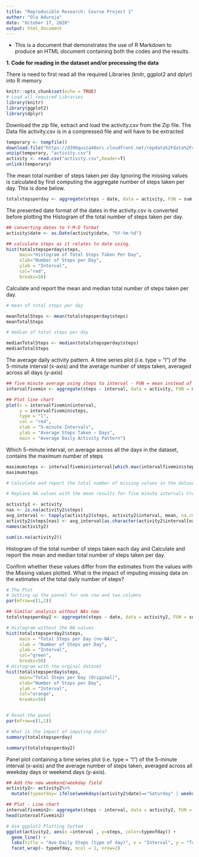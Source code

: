 ---
title: "Reproducible Research: Course Project 1"
author: "Ola Aduroja"
date: "October 17, 2020"
output: html_document
---

* This is a document that demonstrates the use of R Markdown to produce an HTML document containing both the codes and the results.

**1. Code for reading in the dataset and/or processing the data**

There is need to first read all the required Libraries (knitr, ggplot2 and dplyr) into R memory

```{r}
knitr::opts_chunk$set(echo = TRUE)
# Load all required Libraries
library(knitr)
library(ggplot2)
library(dplyr)

```


Download the zip file, extract and load the activity.csv from the Zip file.
The Data file activity.csv is in a compressed file and will have to be extracted


```{r}
temporary <- tempfile()
download.file("https://d396qusza40orc.cloudfront.net/repdata%2Fdata%2Factivity.zip", temporary, mode="wb")
unzip(temporary, "activity.csv")
activity <- read.csv("activity.csv",header=T)
unlink(temporary)

```


The mean total number of steps taken per day Ignoring the missing values is calculated by first computing the aggregate number of steps taken per day. This is done below.

```{r}

totalstepsperday <- aggregate(steps ~ date, data = activity, FUN = sum, na.rm = TRUE)

```

The presented date format of the dates in the activity.csv is converted before plotting the Histogram of the total number of steps taken per day.

```{r}
## converting dates to Y-M-D format
activity$date <- as.Date(activity$date, "%Y-%m-%d")

## calculate steps as it relates to date using.
hist(totalstepsperday$steps, 
     main="Histogram of Total Steps Taken Per Day", 
     xlab="Number of Steps per Day", 
     ylab = "Interval",
     col="red",
     breaks=50)
```



Calculate and report the mean and median total number of steps taken per day.


```{r}

# mean of total steps per day

meanTotalSteps <- mean(totalstepsperday$steps)
meanTotalSteps

# median of total steps per day

medianTotalSteps <- median(totalstepsperday$steps)
medianTotalSteps

```


The average daily activity pattern. A time series plot (i.e. type = "l") of the 5-minute interval (x-axis) and the average number of steps taken, averaged across all days (y-axis)

```{r}
## five minute average using steps to interval - FUN = mean instead of sum
intervalfivemin <- aggregate(steps ~ interval, data = activity, FUN = mean, na.rm = TRUE)

## Plot line chart
plot(x = intervalfivemin$interval, 
     y = intervalfivemin$steps, 
     type = "l", 
     col = "red",
     xlab = "5-minute Intervals",
     ylab = "Average Steps Taken ~ Days",
     main = "Average Daily Activity Pattern")
```

Which 5-minute interval, on average across all the days in the dataset, contains the maximum number of steps

```{r}
maximumsteps <- intervalfivemin$interval[which.max(intervalfivemin$steps)]
maximumsteps

# Calculate and report the total number of missing values in the dataset (i.e. the total number of rows with NAs)

# Replace NA values with the mean results for five minute intervals Create a new dataset that is equal to the original dataset but with the missing data filled in

activity2 <- activity
nas <- is.na(activity2$steps)
avg_interval <- tapply(activity2$steps, activity2$interval, mean, na.rm=TRUE, simplify = TRUE)
activity2$steps[nas] <- avg_interval[as.character(activity2$interval[nas])]
names(activity2)

sum(is.na(activity2))

```

Histogram of the total number of steps taken each day and Calculate and report the mean and median total number of steps taken per day.

Confirm whether these values differ from the estimates from the values with the Missing values plotted. What is the impact of imputing missing data on the estimates of the total daily number of steps?

```{r}
# The Plot
# Setting up the pannel for one row and two columns
par(mfrow=c(1,2))

## Similar analysis without NAs now
totalstepsperday2 <- aggregate(steps ~ date, data = activity2, FUN = sum, na.rm = TRUE)

# Histogram without the NA values
hist(totalstepsperday2$steps, 
     main = "Total Steps per Day (no-NA)", 
     xlab = "Number of Steps per Day", 
     ylab = "Interval",
     col="green",
     breaks=50)
# Histogram with the orginal dataset
hist(totalstepsperday$steps, 
     main="Total Steps per Day (Original)", 
     xlab="Number of Steps per Day", 
     ylab = "Interval",
     col="orange",
     breaks=50)


# Reset the panel
par(mfrow=c(1,1))

# What is the impact of imputing data?
summary(totalstepsperday)

summary(totalstepsperday2)
```

Panel plot containing a time series plot (i.e. type = "l") of the 5-minute interval (x-axis) and the average number of steps taken, averaged across all weekday days or weekend days (y-axis).

```{r}
## Add the new weekend/weekday field
activity2<- activity2%>%
  mutate(typeofday= ifelse(weekdays(activity2$date)=="Saturday" | weekdays(activity2$date)=="Sunday", "Weekend", "Weekday"))

## Plot - Line chart
intervalfivemin2<- aggregate(steps ~ interval, data = activity2, FUN = mean, na.rm = TRUE)
head(intervalfivemin2)

# Use ggplot2 Plotting System
ggplot(activity2, aes(x =interval , y=steps, color=typeofday)) +
  geom_line() +
  labs(title = "Ave Daily Steps (type of day)", x = "Interval", y = "Total Number of Steps") +
  facet_wrap(~ typeofday, ncol = 1, nrow=2)

```

